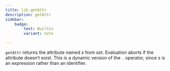 ```yaml
---
title: lib.getAttr
description: getAttr
sidebar:
    badge: 
        text: Builtin
        variant: note

---
```



`getAttr` returns the attribute named *s* from *set*. Evaluation
aborts if the attribute doesn’t exist. This is a dynamic version of
the `.` operator, since *s* is an expression rather than an
identifier.
